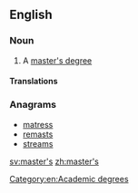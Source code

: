 ==English==

===Noun===
{{en-noun|master's}}

# A [[master's degree]]

====Translations====
{{trans-see|master's degree}}

===Anagrams===
* [[matress#English|matress]]
* [[remasts#English|remasts]]
* [[streams#English|streams]]

[[Category:en:Academic degrees]]

[[sv:master's]]
[[zh:master's]]